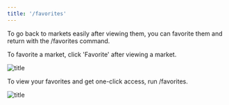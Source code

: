 ```yaml
---
title: '/favorites'
---
```


To go back to markets easily after viewing them, you can favorite them and return with the /favorites command.

To favorite a market, click 'Favorite' after viewing a market.

![title](/images/favorites_one.png)

To view your favorites and get one-click access, run /favorites.

![title](/images/favorites_two.png)
